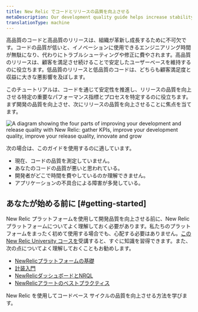 ```yaml
---
title: New Relic でコードとリリースの品質を向上させる
metaDescription: Our development quality guide helps increase stability by using New Relic to ensure that fewer defects are introduced into the code base.
translationType: machine
---
```



高品質のコードと高品質のリリースは、組織が革新し成長するために不可欠です。コードの品質が低いと、イノベーションに使用できるエンジニアリング時間が無駄になり、代わりにトラブルシューティングや修正に費やされます。高品質のリリースは、顧客を満足させ続けることで安定したユーザーベースを維持するのに役立ちます。低品質のリリースと低品質のコードは、どちらも顧客満足度と収益に大きな悪影響を及ぼします。

このチュートリアルは、コードを通じて安定性を推進し、リリースの品質を向上させる特定の重要なパフォーマンス指標とプロセスを特定するのに役立ちます。まず開発の品質を向上させ、次にリリースの品質を向上させることに焦点を当てます。

<img
  title="Improvement Journey"
  alt="A diagram showing the four parts of improving your development and release quality with New Relic: gather KPIs, improve your development quality, improve your release quality, innovate and grow"
  src={journeyDiagram}
/>

次の場合は、このガイドを使用するのに適しています。

* 現在、コードの品質を測定していません。
* あなたのコードの品質が悪いと思われている。
* 開発者がどこで時間を費やしているのか理解できません。
* アプリケーションの不具合による障害が多発している。

## あなたが始める前に [#getting-started]

New Relic プラットフォームを使用して開発品質を向上させる前に、New Relic プラットフォームについてよく理解しておく必要があります。私たちのプラットフォームをまったく初めて使用する場合でも、心配する必要はありません。[この New Relic University コースを](https://learn.newrelic.com/overview-course)受講すると、すぐに知識を習得できます。また、次の点についてよく理解しておくこともお勧めします。

* [NewRelicプラットフォームの基礎](https://learn.newrelic.com/fundamentals-course)
* [計装入門](https://learn.newrelic.com/self-paced-intro-to-instrumentation-with-new-relic)
* [NewRelicダッシュボードとNRQL](https://learn.newrelic.com/webinar-getting-started-with-dashboards-nrql)
* [NewRelicアラートのベストプラクティス](https://learn.newrelic.com/webinar-new-relic-alerts-fundamentals)

<DocTiles>
  <DocTile
    title="Improve your development quality"
    path="/docs/tutorial-innovation-and-growth/development-quality-mgmt/"
  >
    New Relic を使用してコードベース サイクルの品質を向上させる方法を学びます。
  </DocTile>
</DocTiles>